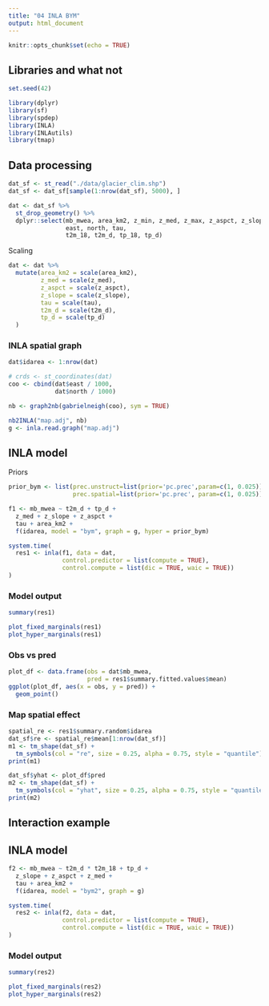 ```yaml
---
title: "04 INLA BYM"
output: html_document
---
```


```r
knitr::opts_chunk$set(echo = TRUE)
```

## Libraries and what not

```r
set.seed(42)

library(dplyr)
library(sf)
library(spdep)
library(INLA)
library(INLAutils)
library(tmap)
```

## Data processing

```r
dat_sf <- st_read("./data/glacier_clim.shp")
dat_sf <- dat_sf[sample(1:nrow(dat_sf), 5000), ]

dat <- dat_sf %>%
  st_drop_geometry() %>% 
  dplyr::select(mb_mwea, area_km2, z_min, z_med, z_max, z_aspct, z_slope,
                east, north, tau,
                t2m_18, t2m_d, tp_18, tp_d)
```

Scaling
```r
dat <- dat %>%
  mutate(area_km2 = scale(area_km2),
         z_med = scale(z_med),
         z_aspct = scale(z_aspct),
         z_slope = scale(z_slope),
         tau = scale(tau),
         t2m_d = scale(t2m_d),
         tp_d = scale(tp_d)
  )
```

### INLA spatial graph

```r
dat$idarea <- 1:nrow(dat)

# crds <- st_coordinates(dat)
coo <- cbind(dat$east / 1000,
             dat$north / 1000)

nb <- graph2nb(gabrielneigh(coo), sym = TRUE)

nb2INLA("map.adj", nb)
g <- inla.read.graph("map.adj")
```

## INLA model

Priors

```r
prior_bym <- list(prec.unstruct=list(prior='pc.prec',param=c(1, 0.025)),
                  prec.spatial=list(prior='pc.prec', param=c(1, 0.025)))
```

```r
f1 <- mb_mwea ~ t2m_d + tp_d + 
  z_med + z_slope + z_aspct + 
  tau + area_km2 +
  f(idarea, model = "bym", graph = g, hyper = prior_bym)

system.time(
  res1 <- inla(f1, data = dat,
               control.predictor = list(compute = TRUE),
               control.compute = list(dic = TRUE, waic = TRUE))
)
```

### Model output

```r
summary(res1)
```

```r
plot_fixed_marginals(res1)
plot_hyper_marginals(res1)
```


### Obs vs pred

```r
plot_df <- data.frame(obs = dat$mb_mwea,
                      pred = res1$summary.fitted.values$mean)
ggplot(plot_df, aes(x = obs, y = pred)) +
  geom_point()
```

### Map spatial effect

```r
spatial_re <- res1$summary.random$idarea
dat_sf$re <- spatial_re$mean[1:nrow(dat_sf)]
m1 <- tm_shape(dat_sf) +
  tm_symbols(col = "re", size = 0.25, alpha = 0.75, style = "quantile") 
print(m1)
```

```r
dat_sf$yhat <- plot_df$pred
m2 <- tm_shape(dat_sf) +
  tm_symbols(col = "yhat", size = 0.25, alpha = 0.75, style = "quantile") 
print(m2)
```

## Interaction example

## INLA model

```r
f2 <- mb_mwea ~ t2m_d * t2m_18 + tp_d + 
  z_slope + z_aspct + z_med + 
  tau + area_km2 +
  f(idarea, model = "bym2", graph = g)

system.time(
  res2 <- inla(f2, data = dat,
               control.predictor = list(compute = TRUE),
               control.compute = list(dic = TRUE, waic = TRUE))
)
```

### Model output

```r
summary(res2)
```

```r
plot_fixed_marginals(res2)
plot_hyper_marginals(res2)
```

